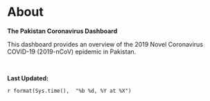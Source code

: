 About
======================================================================

**The Pakistan Coronavirus Dashboard**

This dashboard provides an overview of the 2019 Novel Coronavirus COVID-19 (2019-nCoV) epidemic in Pakistan.

&nbsp;
&nbsp;


**Last Updated:**

`r format(Sys.time(),  "%b %d, %Y at %X")`
